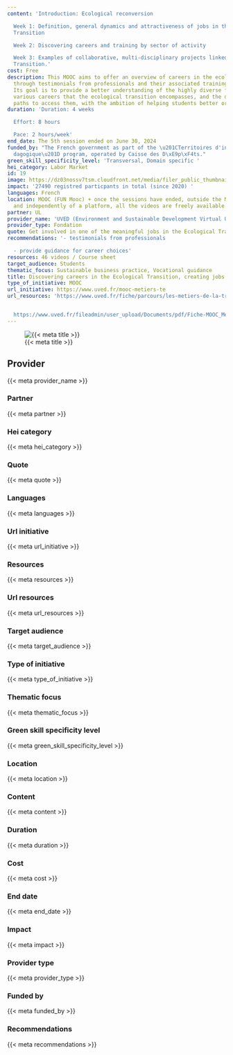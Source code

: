 ```yaml
---
content: 'Introduction: Ecological reconversion

  Week 1: Definition, general dynamics and attractiveness of jobs in the Ecological
  Transition

  Week 2: Discovering careers and training by sector of activity

  Week 3: Examples of collaborative, multi-disciplinary projects linked to the Ecological
  Transition.'
cost: Free
description: This MOOC aims to offer an overview of careers in the ecological transition
  through testimonials from professionals and their associated training pathways.
  Its goal is to provide a better understanding of the highly diverse fields, the
  various careers that the ecological transition encompasses, and the different training
  paths to access them, with the ambition of helping students better orient themselves.
duration: 'Duration: 4 weeks

  Effort: 8 hours

  Pace: 2 hours/week'
end_date: The 5th session ended on June 30, 2024
funded_by: "The French government as part of the \u201CTerritoires d'innovation p\xE9\
  dagogique\u201D program, operated by Caisse des D\xE9p\xF4ts."
green_skill_specificity_level: 'Transversal, Domain specific '
hei_category: Labor Market
id: 19
image: https://dz03nossv7tsm.cloudfront.net/media/filer_public_thumbnails/filer_public/cf/c1/cfc1f0ba-b0af-40aa-8e8b-4d95a84f9d9b/uved34011session01.png__800x457_q85_crop_replace_alpha-%23FFFFFF_subsampling-2_upscale.jpg
impact: '27490 registred particpants in total (since 2020) '
languages: French
location: MOOC (FUN Mooc) + once the sessions have ended, outside the MOOC context
  and independently of a platform, all the videos are freely available (UVED)
partner: UL
provider_name: 'UVED (Environment and Sustainable Development Virtual University) '
provider_type: Fondation
quote: Get involved in one of the meaningful jobs in the Ecological Transition!
recommendations: '- testimonials from professionals

  - provide guidance for career choices'
resources: 46 videos / Course sheet
target_audience: Students
thematic_focus: Sustainable business practice, Vocational guidance
title: Discovering careers in the Ecological Transition, creating jobs
type_of_initiative: MOOC
url_initiative: https://www.uved.fr/mooc-metiers-te
url_resources: 'https://www.uved.fr/fiche/parcours/les-metiers-de-la-transition-ecologique-creatrice-demplois/1/approfondi#sequence


  https://www.uved.fr/fileadmin/user_upload/Documents/pdf/Fiche-MOOC_MetiersTE-3.pdf'
---
```


![{{< meta title >}}]({{< meta image >}})

## Provider

{{< meta provider_name >}}

### Partner

{{< meta partner >}}

### Hei category

{{< meta hei_category >}}

### Quote

{{< meta quote >}}

### Languages

{{< meta languages >}}

### Url initiative

{{< meta url_initiative >}}

### Resources

{{< meta resources >}}

### Url resources

{{< meta url_resources >}}

### Target audience

{{< meta target_audience >}}

### Type of initiative

{{< meta type_of_initiative >}}

### Thematic focus

{{< meta thematic_focus >}}

### Green skill specificity level

{{< meta green_skill_specificity_level >}}

### Location

{{< meta location >}}

### Content

{{< meta content >}}

### Duration

{{< meta duration >}}

### Cost

{{< meta cost >}}

### End date

{{< meta end_date >}}

### Impact

{{< meta impact >}}

### Provider type

{{< meta provider_type >}}

### Funded by

{{< meta funded_by >}}

### Recommendations

{{< meta recommendations >}}

